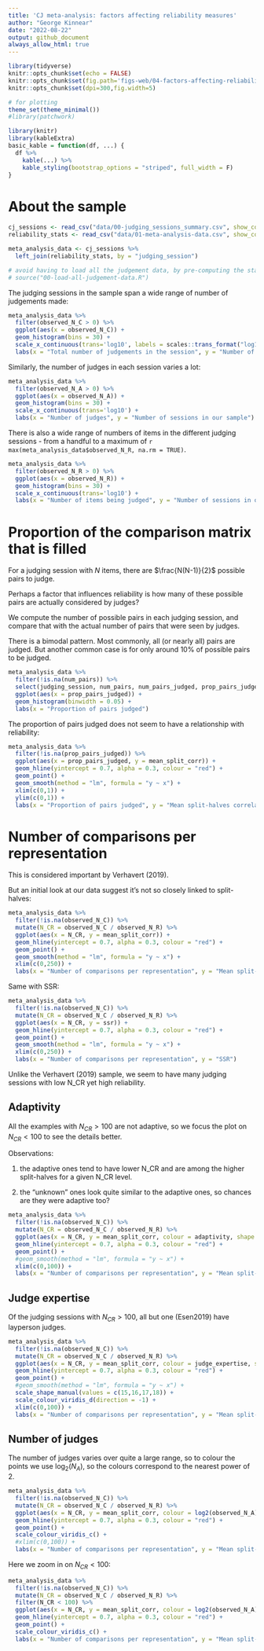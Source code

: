 ```yaml
---
title: 'CJ meta-analysis: factors affecting reliability measures'
author: "George Kinnear"
date: "2022-08-22"
output: github_document
always_allow_html: true
---
```


```r
library(tidyverse)
knitr::opts_chunk$set(echo = FALSE)
knitr::opts_chunk$set(fig.path='figs-web/04-factors-affecting-reliability/')
knitr::opts_chunk$set(dpi=300,fig.width=5)

# for plotting
theme_set(theme_minimal())
#library(patchwork)

library(knitr)
library(kableExtra)
basic_kable = function(df, ...) {
  df %>% 
    kable(...) %>%
    kable_styling(bootstrap_options = "striped", full_width = F)
}
```

# About the sample

```r
cj_sessions <- read_csv("data/00-judging_sessions_summary.csv", show_col_types = FALSE)
reliability_stats <- read_csv("data/01-meta-analysis-data.csv", show_col_types = FALSE)

meta_analysis_data <- cj_sessions %>% 
  left_join(reliability_stats, by = "judging_session")

# avoid having to load all the judgement data, by pre-computing the stats in 02-computation.R and loading the results from the 01-meta-analysis-data.csv above.
# source("00-load-all-judgement-data.R")
```

The judging sessions in the sample span a wide range of number of judgements made:

```r
meta_analysis_data %>% 
  filter(observed_N_C > 0) %>% 
  ggplot(aes(x = observed_N_C)) +
  geom_histogram(bins = 30) +
  scale_x_continuous(trans='log10', labels = scales::trans_format("log10", scales::math_format(10^.x))) +
  labs(x = "Total number of judgements in the session", y = "Number of sessions in our sample")
```

Similarly, the number of judges in each session varies a lot:

```r
meta_analysis_data %>% 
  filter(observed_N_A > 0) %>% 
  ggplot(aes(x = observed_N_A)) +
  geom_histogram(bins = 30) +
  scale_x_continuous(trans='log10') +
  labs(x = "Number of judges", y = "Number of sessions in our sample")
```

There is also a wide range of numbers of items in the different judging sessions - from a handful to a maximum of `r max(meta_analysis_data$observed_N_R, na.rm = TRUE)`.

```r
meta_analysis_data %>% 
  filter(observed_N_R > 0) %>% 
  ggplot(aes(x = observed_N_R)) +
  geom_histogram(bins = 30) +
  scale_x_continuous(trans='log10') +
  labs(x = "Number of items being judged", y = "Number of sessions in our sample")
```

# Proportion of the comparison matrix that is filled

For a judging session with $N$ items, there are $\frac{N(N-1)}{2}$ possible pairs to judge.

Perhaps a factor that influences reliability is how many of these possible pairs are actually considered by judges?

We compute the number of possible pairs in each judging session, and compare that with the actual number of pairs that were seen by judges.

There is a bimodal pattern. Most commonly, all (or nearly all) pairs are judged. But another common case is for only around 10% of possible pairs to be judged.

```r
meta_analysis_data %>% 
  filter(!is.na(num_pairs)) %>% 
  select(judging_session, num_pairs, num_pairs_judged, prop_pairs_judged) %>% 
  ggplot(aes(x = prop_pairs_judged)) +
  geom_histogram(binwidth = 0.05) +
  labs(x = "Proportion of pairs judged")
```

The proportion of pairs judged does not seem to have a relationship with reliability:

```r
meta_analysis_data %>% 
  filter(!is.na(prop_pairs_judged)) %>% 
  ggplot(aes(x = prop_pairs_judged, y = mean_split_corr)) +
  geom_hline(yintercept = 0.7, alpha = 0.3, colour = "red") +
  geom_point() +
  geom_smooth(method = "lm", formula = "y ~ x") +
  xlim(c(0,1)) +
  ylim(c(0,1)) +
  labs(x = "Proportion of pairs judged", y = "Mean split-halves correlation")
```

# Number of comparisons per representation

This is considered important by Verhavert (2019).

But an initial look at our data suggest it's not so closely linked to split-halves:

```r
meta_analysis_data %>% 
  filter(!is.na(observed_N_C)) %>% 
  mutate(N_CR = observed_N_C / observed_N_R) %>% 
  ggplot(aes(x = N_CR, y = mean_split_corr)) +
  geom_hline(yintercept = 0.7, alpha = 0.3, colour = "red") +
  geom_point() +
  geom_smooth(method = "lm", formula = "y ~ x") +
  xlim(c(0,250)) +
  labs(x = "Number of comparisons per representation", y = "Mean split-halves correlation")
```

Same with SSR:

```r
meta_analysis_data %>% 
  filter(!is.na(observed_N_C)) %>% 
  mutate(N_CR = observed_N_C / observed_N_R) %>% 
  ggplot(aes(x = N_CR, y = ssr)) +
  geom_hline(yintercept = 0.7, alpha = 0.3, colour = "red") +
  geom_point() +
  geom_smooth(method = "lm", formula = "y ~ x") +
  xlim(c(0,250)) +
  labs(x = "Number of comparisons per representation", y = "SSR")
```

Unlike the Verhavert (2019) sample, we seem to have many judging sessions with low N_CR yet high reliability.

## Adaptivity

All the examples with $N_{CR} > 100$ are not adaptive, so we focus the plot on $N_{CR} < 100$ to see the details better.

Observations:

1. the adaptive ones tend to have lower N_CR and are among the higher split-halves for a given N_CR level.

2. the "unknown" ones look quite similar to the adaptive ones, so chances are they were adaptive too?

```r
meta_analysis_data %>% 
  filter(!is.na(observed_N_C)) %>% 
  mutate(N_CR = observed_N_C / observed_N_R) %>% 
  ggplot(aes(x = N_CR, y = mean_split_corr, colour = adaptivity, shape = adaptivity)) +
  geom_hline(yintercept = 0.7, alpha = 0.3, colour = "red") +
  geom_point() +
  #geom_smooth(method = "lm", formula = "y ~ x") +
  xlim(c(0,100)) +
  labs(x = "Number of comparisons per representation", y = "Mean split-halves correlation")
```

## Judge expertise

Of the judging sessions with $N_{CR} >100$, all but one (Esen2019) have layperson judges.

```r
meta_analysis_data %>% 
  filter(!is.na(observed_N_C)) %>% 
  mutate(N_CR = observed_N_C / observed_N_R) %>% 
  ggplot(aes(x = N_CR, y = mean_split_corr, colour = judge_expertise, shape = judge_expertise)) +
  geom_hline(yintercept = 0.7, alpha = 0.3, colour = "red") +
  geom_point() +
  #geom_smooth(method = "lm", formula = "y ~ x") +
  scale_shape_manual(values = c(15,16,17,18)) +
  scale_colour_viridis_d(direction = -1) +
  xlim(c(0,100)) +
  labs(x = "Number of comparisons per representation", y = "Mean split-halves correlation")
```

## Number of judges

The number of judges varies over quite a large range, so to colour the points we use $\log_2(N_A)$, so the colours correspond to the nearest power of 2.

```r
meta_analysis_data %>% 
  filter(!is.na(observed_N_C)) %>% 
  mutate(N_CR = observed_N_C / observed_N_R) %>% 
  ggplot(aes(x = N_CR, y = mean_split_corr, colour = log2(observed_N_A))) +
  geom_hline(yintercept = 0.7, alpha = 0.3, colour = "red") +
  geom_point() +
  scale_colour_viridis_c() +
  #xlim(c(0,100)) +
  labs(x = "Number of comparisons per representation", y = "Mean split-halves correlation")
```

Here we zoom in on $N_{CR}<100$:

```r
meta_analysis_data %>% 
  filter(!is.na(observed_N_C)) %>% 
  mutate(N_CR = observed_N_C / observed_N_R) %>% 
  filter(N_CR < 100) %>% 
  ggplot(aes(x = N_CR, y = mean_split_corr, colour = log2(observed_N_A))) +
  geom_hline(yintercept = 0.7, alpha = 0.3, colour = "red") +
  geom_point() +
  scale_colour_viridis_c() +
  labs(x = "Number of comparisons per representation", y = "Mean split-halves correlation")
```
